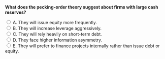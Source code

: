 ::: {.question-block}

<form onsubmit="event.preventDefault(); checkAnswer('module9_mcq_q64')" data-correct-answer="E">
<strong style="display: block;">What does the pecking-order theory suggest about firms with large cash reserves?</strong>

<label><input type="radio" name="module9_mcq_q64" value="A"> A. They will issue equity more frequently.</label><br>
<label><input type="radio" name="module9_mcq_q64" value="B"> B. They will increase leverage aggressively.</label><br>
<label><input type="radio" name="module9_mcq_q64" value="C"> C. They will rely heavily on short-term debt.</label><br>
<label><input type="radio" name="module9_mcq_q64" value="D"> D. They face higher information asymmetry.</label><br>
<label><input type="radio" name="module9_mcq_q64" value="E"> E. They will prefer to finance projects internally rather than issue debt or equity.</label><br>
</form>

<div id="feedback-module9_mcq_q64" class="feedback" data-status="" style="display:none;">
✅ E is correct. Firms with sufficient cash prefer internal financing to avoid signaling problems or issuance costs.
</div>

:::

